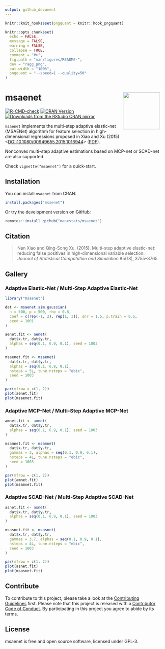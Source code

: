 ```yaml
---
output: github_document
---
```


<!-- README.md is generated from README.Rmd. Please edit that file -->

```r
knitr::knit_hooks$set(pngquant = knitr::hook_pngquant)

knitr::opts_chunk$set(
  echo = FALSE,
  message = FALSE,
  warning = FALSE,
  collapse = TRUE,
  comment = "#>",
  fig.path = "man/figures/README-",
  dev = "ragg_png",
  out.width = "100%",
  pngquant = "--speed=1 --quality=50"
)
```

# msaenet <img src="man/figures/logo.png" align="right" width="120" />

<!-- badges: start -->
[![R-CMD-check](https://github.com/nanxstats/msaenet/actions/workflows/R-CMD-check.yaml/badge.svg)](https://github.com/nanxstats/msaenet/actions/workflows/R-CMD-check.yaml)
[![CRAN Version](https://www.r-pkg.org/badges/version/msaenet)](https://cran.r-project.org/package=msaenet)
[![Downloads from the RStudio CRAN mirror](https://cranlogs.r-pkg.org/badges/msaenet)](https://cran.r-project.org/package=msaenet)
<!-- badges: end -->

`msaenet` implements the multi-step adaptive elastic-net (MSAENet) algorithm for feature selection in high-dimensional regressions proposed in Xiao and Xu (2015) <[DOI:10.1080/00949655.2015.1016944](https://www.tandfonline.com/doi/full/10.1080/00949655.2015.1016944)> ([PDF](https://nanx.me/papers/msaenet.pdf)).

Nonconvex multi-step adaptive estimations based on MCP-net or SCAD-net are also supported.

Check `vignette("msaenet")` for a quick-start.

## Installation

You can install `msaenet` from CRAN:

```r
install.packages("msaenet")
```

Or try the development version on GitHub:

```r
remotes::install_github("nanxstats/msaenet")
```

## Citation

> Nan Xiao and Qing-Song Xu. (2015). Multi-step adaptive elastic-net: reducing false positives in high-dimensional variable selection. _Journal of Statistical Computation and Simulation_ 85(18), 3755--3765.

## Gallery

### Adaptive Elastic-Net / Multi-Step Adaptive Elastic-Net

```r
library("msaenet")

dat <- msaenet.sim.gaussian(
  n = 500, p = 500, rho = 0.8,
  coef = c(rep(-1, 2), rep(1, 3)), snr = 1.5, p.train = 0.5,
  seed = 1001
)
```

```r
aenet.fit <- aenet(
  dat$x.tr, dat$y.tr,
  alphas = seq(0.1, 0.9, 0.1), seed = 1003
)

msaenet.fit <- msaenet(
  dat$x.tr, dat$y.tr,
  alphas = seq(0.1, 0.9, 0.1),
  nsteps = 5L, tune.nsteps = "ebic",
  seed = 1003
)

par(mfrow = c(1, 2))
plot(aenet.fit)
plot(msaenet.fit)
```

### Adaptive MCP-Net / Multi-Step Adaptive MCP-Net

```r
amnet.fit <- amnet(
  dat$x.tr, dat$y.tr,
  alphas = seq(0.1, 0.9, 0.1), seed = 1003
)

msamnet.fit <- msamnet(
  dat$x.tr, dat$y.tr,
  gammas = 3, alphas = seq(0.1, 0.9, 0.1),
  nsteps = 4L, tune.nsteps = "ebic",
  seed = 1003
)

par(mfrow = c(1, 2))
plot(amnet.fit)
plot(msamnet.fit)
```

### Adaptive SCAD-Net / Multi-Step Adaptive SCAD-Net

```r
asnet.fit <- asnet(
  dat$x.tr, dat$y.tr,
  alphas = seq(0.1, 0.9, 0.1), seed = 1003
)

msasnet.fit <- msasnet(
  dat$x.tr, dat$y.tr,
  gammas = 3.7, alphas = seq(0.1, 0.9, 0.1),
  nsteps = 4L, tune.nsteps = "ebic",
  seed = 1003
)

par(mfrow = c(1, 2))
plot(asnet.fit)
plot(msasnet.fit)
```

## Contribute

To contribute to this project, please take a look at the
[Contributing Guidelines](CONTRIBUTING.md) first. Please note that this project
is released with a [Contributor Code of Conduct](CONDUCT.md). By participating
in this project you agree to abide by its terms.

## License

msaenet is free and open source software, licensed under GPL-3.
